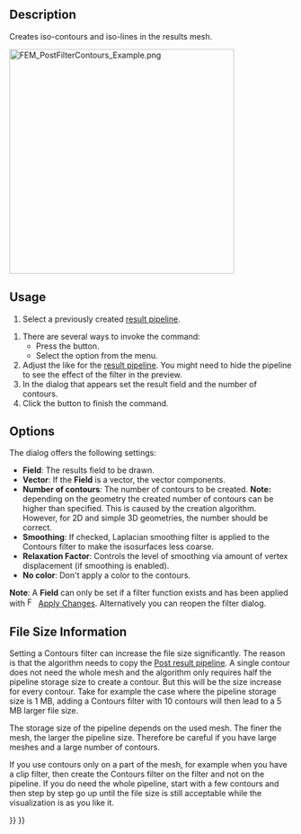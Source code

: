 <languages/>

{{Docnav
|[[FEM_PostFilterClipRegion|Region clip filter]]
|[[FEM_PostFilterDataAlongLine|Line clip filter]]
|[[FEM_Workbench|FEM]]
|IconL=FEM_PostFilterClipRegion.svg
|IconR=FEM_PostFilterDataAlongLine.svg
|IconC=Workbench_FEM.svg
}}

{{GuiCommand
|Name=FEM PostFilterContours
|MenuLocation=Results → Contours filter
|Workbenches=[[FEM_Workbench|FEM]]
|Version=0.21
|SeeAlso=[[FEM_PostPipelineFromResult|FEM Result pipeline]], [[FEM_PostCreateFunctions|FEM Filter functions]], [[FEM_tutorial|FEM tutorial]]
}}

==Description==

Creates iso-contours and iso-lines in the results mesh.

[[File:FEM_PostFilterContours_Example.png|400px]]
{{Caption|Iso-contours, depicting the y-component of the absolute magnetic<br>
flux density in and around a copper wire that is flown through by<br>
an electric current at a frequency of 100 kHz.<br>
For more info about this model, see section 14 of the [https://www.nic.funet.fi/index/elmer/doc/ElmerTutorials.pdf Elmer Tutorials].}}

==Usage==

# Select a previously created [[FEM_PostPipelineFromResult|result pipeline]].

# There are several ways to invoke the command:
#* Press the {{Button|[[Image:FEM_PostFilterContours.svg|16px]] [[FEM_PostFilterContours|Contours filter]]}} button.
#* Select the {{MenuCommand|Results → [[Image:FEM_PostFilterContours.svg|16px]] Contours filter}} option from the menu.
# Adjust the {{MenuCommand|Result display options}} like for the [[FEM_PostPipelineFromResult|result pipeline]]. You might need to hide the pipeline to see the effect of the filter in the preview.
# In the dialog that appears set the result field and the number of contours.
# Click the {{Button|OK}} button to finish the command.

==Options==

The dialog offers the following settings:

* '''Field''': The results field to be drawn.
* '''Vector''': If the '''Field''' is a vector, the vector components.
* '''Number of contours''': The number of contours to be created. '''Note:''' depending on the geometry the created number of contours can be higher than specified. This is caused by the creation algorithm. However, for 2D and simple 3D geometries, the number should be correct.
* '''Smoothing''': If checked, Laplacian smoothing filter is applied to the Contours filter to make the isosurfaces less coarse. {{Version|1.1}}
* '''Relaxation Factor''': Controls the level of smoothing via amount of vertex displacement (if smoothing is enabled). {{Version|1.1}}
* '''No color''': Don't apply a color to the contours.

'''Note''': A '''Field''' can only be set if a filter function exists and has been applied with  [[Image:FEM_PostApplyChanges.svg|16px]] [[FEM_PostApplyChanges|Apply Changes]]. Alternatively you can reopen the filter dialog.

==File Size Information==

Setting a Contours filter can increase the file size significantly. The reason is that the algorithm needs to copy the [[FEM_PostPipelineFromResult|Post result pipeline]]. A single contour does not need the whole mesh and the algorithm only requires half the pipeline storage size to create a contour. But this will be the size increase for every contour. Take for example the case where the pipeline storage size is 1 MB, adding a Contours filter with 10 contours will then lead to a 5 MB larger file size.

The storage size of the pipeline depends on the used mesh. The finer the mesh, the larger the pipeline size. Therefore be careful if you have large meshes and a large number of contours.

If you use contours only on a part of the mesh, for example when you have a clip filter, then create the Contours filter on the filter and not on the pipeline. If you do need the whole pipeline, start with a few contours and then step by step go up until the file size is still acceptable while the visualization is as you like it.


{{Docnav
|[[FEM_PostFilterClipRegion|Region clip filter]]
|[[FEM_PostFilterDataAlongLine|Line clip filter]]
|[[FEM_Workbench|FEM]]
|IconL=FEM_PostFilterClipRegion.svg
|IconR=FEM_PostFilterDataAlongLine.svg
|IconC=Workbench_FEM.svg
}}

{{FEM Tools navi{{#translation:}}}}
{{Userdocnavi{{#translation:}}}}
